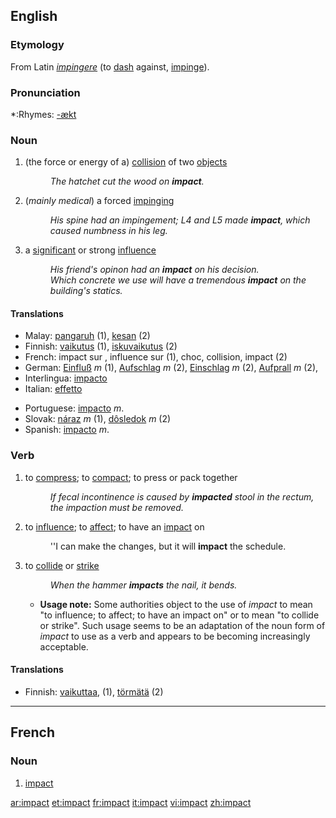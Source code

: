 ==English==

===Etymology===
From Latin ''[[impingere]]'' (to [[dash]] against, [[impinge]]).

===Pronunciation===
*:Rhymes: [[Rhymes:English:-ækt|-ækt]]

===Noun===
{{en-noun}}

# (the force or energy of a) [[collision]] of two [[object]]s
#:''The hatchet cut the wood on '''impact'''.''
# (''mainly medical'') a forced [[impinge|impinging]]
#:''His spine had an impingement; L4 and L5 made '''impact''', which caused numbness in his leg.''
# a [[significant]] or strong [[influence]]
#:''His friend's opinon had an '''impact''' on his decision.''
#:''Which concrete we use will have a tremendous '''impact''' on the building's statics.''

====Translations====
{{rfc-trans}}
{{top}}
*Malay: [[pangaruh]] (1), [[kesan]] (2)
*Finnish: [[vaikutus]] (1), [[iskuvaikutus]] (2)
*French: impact sur , influence sur (1), choc, collision, impact (2)
*German: [[Einfluß]] ''m'' (1), [[Aufschlag]] ''m'' (2), [[Einschlag]] ''m'' (2), [[Aufprall]] ''m'' (2),
*Interlingua: [[impacto]] 
*Italian: [[effetto]] 
{{mid}}
*Portuguese: [[impacto]] ''m''.
*Slovak: [[náraz]] ''m'' (1), [[dôsledok]] ''m'' (2)
*Spanish: [[impacto]] ''m''. 
{{bottom}}

===Verb===
{{en-verb}}

#to [[compress]]; to [[compact]]; to press or pack together
#:''If fecal incontinence is caused by '''impacted''' stool in the rectum, the impaction must be removed.''
#to [[influence]]; to [[affect]]; to have an [[impact#Noun|impact]] on
#:''I can make the changes, but it will '''impact''' the schedule.
#to [[collide]] or [[strike]]
#:''When the hammer '''impacts''' the nail, it bends.''
#*'''Usage note:''' Some authorities object to the use of ''impact'' to mean "to influence; to affect; to have an impact on" or to mean "to collide or strike". Such usage seems to be an adaptation of the noun form of ''impact'' to use as a verb and appears to be becoming increasingly acceptable.

====Translations====
*Finnish: [[vaikuttaa]], (1), [[törmätä]] (2)

----

==French==

===Noun===
# [[impact]]

[[ar:impact]]
[[et:impact]]
[[fr:impact]]
[[it:impact]]
[[vi:impact]]
[[zh:impact]]